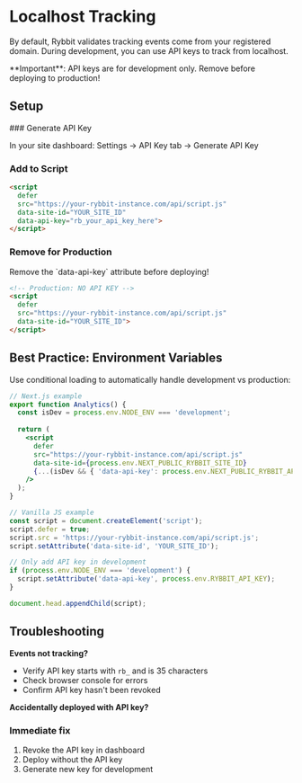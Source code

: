 
# Localhost Tracking

By default, Rybbit validates tracking events come from your registered domain. During development, you can use API keys to track from localhost.

<Callout type="warning">
  **Important**: API keys are for development only. Remove before deploying to production!
</Callout>

## Setup

<Steps>
### Generate API Key

In your site dashboard: Settings → API Key tab → Generate API Key

### Add to Script

```html
<script 
  defer 
  src="https://your-rybbit-instance.com/api/script.js" 
  data-site-id="YOUR_SITE_ID" 
  data-api-key="rb_your_api_key_here">
</script>
```

### Remove for Production

<Callout type="error">
  Remove the `data-api-key` attribute before deploying!
</Callout>

```html
<!-- Production: NO API KEY -->
<script 
  defer 
  src="https://your-rybbit-instance.com/api/script.js" 
  data-site-id="YOUR_SITE_ID">
</script>
```

</Steps>

## Best Practice: Environment Variables

Use conditional loading to automatically handle development vs production:

```jsx
// Next.js example
export function Analytics() {
  const isDev = process.env.NODE_ENV === 'development';
  
  return (
    <script
      defer
      src="https://your-rybbit-instance.com/api/script.js"
      data-site-id={process.env.NEXT_PUBLIC_RYBBIT_SITE_ID}
      {...(isDev && { 'data-api-key': process.env.NEXT_PUBLIC_RYBBIT_API_KEY })}
    />
  );
}
```

```javascript
// Vanilla JS example
const script = document.createElement('script');
script.defer = true;
script.src = 'https://your-rybbit-instance.com/api/script.js';
script.setAttribute('data-site-id', 'YOUR_SITE_ID');

// Only add API key in development
if (process.env.NODE_ENV === 'development') {
  script.setAttribute('data-api-key', process.env.RYBBIT_API_KEY);
}

document.head.appendChild(script);
```

## Troubleshooting

**Events not tracking?**
- Verify API key starts with `rb_` and is 35 characters
- Check browser console for errors
- Confirm API key hasn't been revoked

**Accidentally deployed with API key?**
<Steps>
### Immediate fix
1. Revoke the API key in dashboard
2. Deploy without the API key
3. Generate new key for development
</Steps>